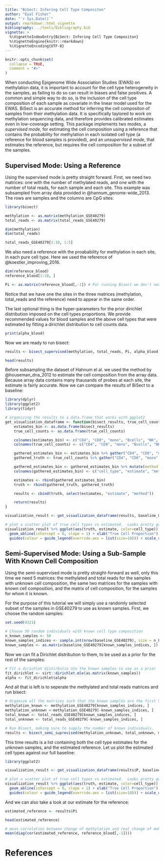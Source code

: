 ```yaml
---
title: "BiSect: Infering Cell Type Compositon"
author: "Eyal Fisher"
date: "`r Sys.Date()`"
output: rmarkdown::html_vignette
bibliography: ../tools/bibliography.bib
vignette: >
  %\VignetteIndexEntry{BiSect: Infering Cell Type Compositon}
  %\VignetteEngine{knitr::rmarkdown}
  %\VignetteEncoding{UTF-8}
---
```


```r
knitr::opts_chunk$set(
  collapse = TRUE,
  comment = "#>"
)
```

When conducting Epigenome Wide Association Studies (EWAS) on methylation data, it is important to account for the cell type heterogeneity in the samples,
as failing to do so can result in biases and false positives. 
A common and simple way to do so, is the inclusion of the cell type composition of each sample as covariate in the linear model used for the EWAS.
BiSect is an accurate method for inferring the cell compositon of samples from their methylation data. It is specifically taylored to work on methylation sequencing data, and therefore provides calibrated estimates even in low-coverage setting. 
This package implements two modes, a *supervised mode*, for estimating the cell composition using a reference that contains the probability for methylation in each isolated cell type (a reference for blood samples is provided), and an *unsupervised mode*, that estimates the reference, but requires the cell composition for a subset of the samples. 

## Supervised Mode: Using a Reference

Using the supervised mode is pretty straight forward. First, we need two matrices: one with the number of methylated reads, and one with the number of total reads, for each sample and each site. This example was subsampled from array data provided in @hannum_genome-wide_2013.
The rows are samples and the columns are CpG sites:
```r
library(bisect)

methylation <- as.matrix(methylation_GSE40279)
total_reads <- as.matrix(total_reads_GSE40279)

dim(methylation)
dim(total_reads)

total_reads_GSE40279[1:10, 1:5]
```

We also need a reference with the proabability for methylation in each site, in each pure cell type. Here we used the reference of @koestler_improving_2016. 

```r
dim(reference_blood)
reference_blood[1:10, ]

Pi <- as.matrix(reference_blood[,-1]) # For running Bisect we don't need the cg IDs, and we need the reference as a matrix.
```

Notice that we have one the sites in the three matrices (methylation, total_reads and the reference) need to appear in the same order. 

The last optional thing is the hyper-parameters for the prior dirichlet distribution imposed on the cell types proportions. We provide recommended values for blood samples and the above cell types that were estimated by fitting a dirichlet distribution to cell counts data.

```r
print(alpha_blood)
```

Now we are ready to run bisect:
```r
results <- bisect_supervised(methylation, total_reads, Pi, alpha_blood, iterations = 200)

head(results)
``` 

Before subsampling the dataset of Hahnum el al. we used the method by @houseman_dna_2012 to estimate the cell composition from the array data. Because array data contains many thausands of probes at each site, the estimate is fairly accurate. Now we can compare the results of BiSect to a baseline:

```r
library(dplyr)
library(ggplot2)
library(tidyr)

# organizing the results to a data.frame that works with ggplot2
get_visualization_dataframe <- function(bisect_results, true_cell_counts) {
    estimates_bin <- as.data.frame(bisect_results)
    true_cell_counts <- as.data.frame(true_cell_counts)

    colnames(estimates_bin) <- c("CD4", "CD8", "mono", "Bcells", "NK", "gran")
    colnames(true_cell_counts) <- c("CD4", "CD8", "mono", "Bcells", "NK", "gran")

    gathered_estimates_bin <- estimates_bin %>% gather("CD4", "CD8", "mono", "Bcells", "NK", "gran", key = "cell_type", value = "estimate_norm")
    gathered_truth <- true_cell_counts %>% gather("CD4", "CD8", "mono", "Bcells", "NK", "gran", key = "cell_type", value = "truth")

    gathered_estimates_bin <- gathered_estimates_bin %>% mutate(method = "bin")
    colnames(gathered_estimates_bin) <- c("cell_type", "estimate", "method")

    estimates <- rbind(gathered_estimates_bin)
    truth <- rbind(gathered_truth, gathered_truth)

    results <- cbind(truth, select(estimates, "estimate", "method"))

    return(results)
}

visualization_result <- get_visualization_dataframe(results, baseline_GSE40279)

# plot a scatter plot of true cell types vs estimated.  Looks pretty good!
visualization_result %>% ggplot(aes(truth, estimate, color=cell_type)) + geom_point(size=0.2, alpha = 0.4) + 
  geom_abline(intercept = 0, slope = 1) + xlab("True Cell Proportion") + ylab("Estimated Cell Proportion") + 
  guides(colour = guide_legend(override.aes = list(size=10))) + scale_color_discrete(name = "Cell Type")
``` 


## Semi-Supervised Mode: Using a Sub-Sample With Known Cell Composition

Using the semi-supervised mode is pretty straight-forward as well, only this time we need 5 matrices: the methylated and total reads for the samples with unknown cell composition, the same two matrices for the samples with known cell composition, and the matrix of cell composition, for the samples for whom it is known.

For the purpose of this tutorial we will simply use a randomly selected subset of the samples in GSE40279 to use as known samples.
First, we choose the random samples:
```r
set.seed(4321)

# Choose 50 random individuals with known cell type composition
n_known_samples <- 50
known_samples_indices <- sample.int(nrow(baseline_GSE40279), size = n_known_samples)   
known_samples <- as.matrix(baseline_GSE40279[known_samples_indices, ])
```


Now we can fit a Dirichlet distribution to them, to be used as a prior for the rest of the samples:
```r
# Fit a dirichlet distirbutio nto the known samples to use as a prior
fit_dirichlet <- sirt::dirichlet.mle(as.matrix(known_samples))
alpha <- fit_dirichlet$alpha
```

And all that is left is to seperate the methylated and total reads matrices and run bisect:
```r
# Organize all the matrices such that the known samples are the first 50 rows.
methylation_known <- methylation_GSE40279[known_samples_indices, ]
methylation_unknown <-methylation_GSE40279[-known_samples_indices, ]
total_known <- total_reads_GSE40279[known_samples_indices, ]
total_unknown <- total_reads_GSE40279[-known_samples_indices, ]

# Run Bisect, making sure to supply the number of known individuals.
results <- bisect_semi_suprevised(methylation_unknown, total_unknown, methylation_known, total_known, known_samples, alpha, iterations = 200)
```

This time results is a list containing both the cell type estimates for the unknown samples, and the estimated reference. Let us plot the estimated cell types against our full baseline:

```r
library(ggplot2)

visualization_result <- get_visualization_dataframe(results$P, baseline_GSE40279[-known_samples_indices,])

# plot a scatter plot of true cell types vs estimated.  Looks pretty good!
visualization_result %>% ggplot(aes(truth, estimate, color=cell_type)) + geom_point(size=0.2, alpha = 0.4) + 
  geom_abline(intercept = 0, slope = 1) + xlab("True Cell Proportion") + ylab("Estimated Cell Proportion") + 
  guides(colour = guide_legend(override.aes = list(size=10))) + scale_color_discrete(name = "Cell Type")
```

And we can also take a look at our estimate for the reference:
```r
estimated_reference <- results$Pi

head(estimated_reference)

# mean correlation between change of methylation and real change of mehylation.
mean(diag(cor(estimated_reference, reference_blood[,-1])))
```

# References
